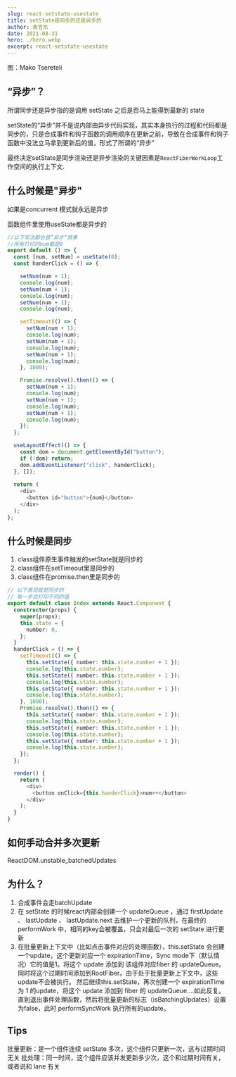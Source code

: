 ```yaml
---
slug: react-setstate-usestate
title: setState是同步的还是异步的
author: 袁官东
date: 2021-08-31
hero: ./hero.webp
excerpt: react-setstate-usestate
---
```

<div className={'img-desc'}>图：Mako Tsereteli</div>


## “异步”？
所谓同步还是异步指的是调用 setState 之后是否马上能得到最新的 state

setState的“异步”并不是说内部由异步代码实现，其实本身执行的过程和代码都是同步的，只是合成事件和钩子函数的调用顺序在更新之前，导致在合成事件和钩子函数中没法立马拿到更新后的值，形式了所谓的“异步”

最终决定setState是同步渲染还是异步渲染的关键因素是`ReactFiberWorkLoop`工作空间的执行上下文.

## 什么时候是"异步"
如果是concurrent 模式就永远是异步 

函数组件里使用useState都是异步的

```ts
//以下写法都会是”异步“效果
//所有打印的num都是0
export default () => {
  const [num, setNum] = useState(0);
  const handerClick = () => {

    setNum(num + 1);
    console.log(num);
    setNum(num + 1);
    console.log(num);
    setNum(num + 1);
    console.log(num);

    setTimeout(() => {
      setNum(num + 1);
      console.log(num);
      setNum(num + 1);
      console.log(num);
      setNum(num + 1);
      console.log(num);
    }, 1000);

    Promise.resolve().then(() => {
      setNum(num + 1);
      console.log(num);
      setNum(num + 1);
      console.log(num);
      setNum(num + 1);
      console.log(num);
    });
  };

  useLayoutEffect(() => {
    const dom = document.getElementById("button");
    if (!dom) return;
    dom.addEventListener("click", handerClick);
  }, []);
  
  return (
    <div>
      <button id="button">{num}</button>
    </div>
  );
};
```


## 什么时候是同步

1. class组件原生事件触发的setState就是同步的
2. class组件在setTimeout里是同步的
3. class组件在promise.then里是同步的

```ts
// 以下表现就是同步的
// 每一步会打印不同的值
export default class Index extends React.Component {
  constructor(props) {
    super(props);
    this.state = {
      number: 0,
    };
  }
  handerClick = () => {
    setTimeout(() => {
      this.setState({ number: this.state.number + 1 });
      console.log(this.state.number);
      this.setState({ number: this.state.number + 1 });
      console.log(this.state.number);
      this.setState({ number: this.state.number + 1 });
      console.log(this.state.number);
    }, 1000);
    Promise.resolve().then(() => {
      this.setState({ number: this.state.number + 1 });
      console.log(this.state.number);
      this.setState({ number: this.state.number + 1 });
      console.log(this.state.number);
      this.setState({ number: this.state.number + 1 });
      console.log(this.state.number);
    });
  };

  render() {
    return (
      <div>
        <button onClick={this.handerClick}>num++</button>
      </div>
    );
  }
}

```


## 如何手动合并多次更新
ReactDOM.unstable_batchedUpdates

## 为什么？
1. 合成事件会走batchUpdate
2. 在 setState 的时候react内部会创建一个 updateQueue ，通过 firstUpdate 、 lastUpdate 、 lastUpdate.next 去维护一个更新的队列，在最终的 performWork 中，相同的key会被覆盖，只会对最后一次的 setState 进行更新
3. 在批量更新上下文中（比如点击事件对应的处理函数），this.setState 会创建一个update，这个更新对应一个 expirationTime，Sync mode下（默认情况）它的值是1。将这个 update 添加到 该组件对应fiber 的 updateQueue。同时将这个过期时间添加到RootFiber。由于处于批量更新上下文中，这些update不会被执行。
然后继续this.setState，再次创建一个 expirationTime 为 1 的update，将这个 update 添加到 fiber 的 updateQueue....如此反复。
直到退出事件处理函数，然后将批量更新的标志（isBatchingUpdates）设置为false，此时 performSyncWork 执行所有的update。


## Tips
批量更新：是一个组件连续 setState 多次，这个组件只更新一次，这与过期时间无关
批处理：同一时间，这个组件应该并发更新多少次，这个和过期时间有关，或者说和 lane 有关

